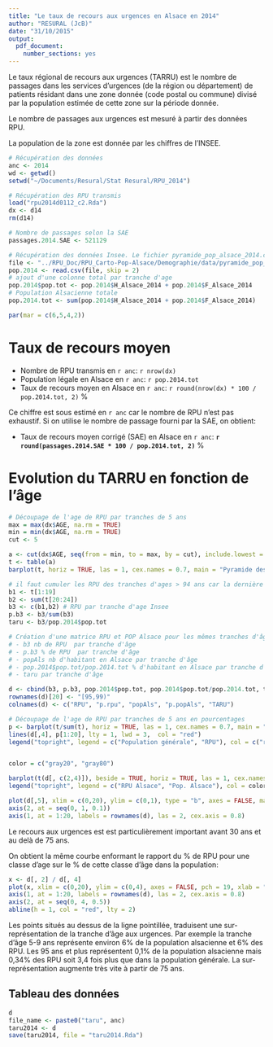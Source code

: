 ```yaml
---
title: "Le taux de recours aux urgences en Alsace en 2014"
author: "RESURAL (JcB)"
date: "31/10/2015"
output:
  pdf_document:
    number_sections: yes
---
```


Le taux régional de recours aux urgences (TARRU) est le nombre de passages dans les services d’urgences (de la région ou département) de patients résidant dans une zone donnée (code postal ou commune) divisé par la population estimée de cette zone sur la période donnée.

Le nombre de passages aux urgences est mesuré à partir des données RPU.

La population de la zone est donnée par les chiffres de l'INSEE.

```r
# Récupération des données
anc <- 2014
wd <- getwd()
setwd("~/Documents/Resural/Stat Resural/RPU_2014")

# Récupération des RPU transmis
load("rpu2014d0112_c2.Rda")
dx <- d14
rm(d14)

# Nombre de passages selon la SAE
passages.2014.SAE <- 521129

# Récupération des données Insee. Le fichier pyramide_pop_alsace_2014.csv donne le détail de la population par département alsacien, sexe et tranches d'age de 5 ans.
file <- "../RPU_Doc/RPU_Carto-Pop-Alsace/Demographie/data/pyramide_pop_alsace_2014.csv"
pop.2014 <- read.csv(file, skip = 2)
# ajout d'une colonne total par tranche d'age
pop.2014$pop.tot <- pop.2014$H_Alsace_2014 + pop.2014$F_Alsace_2014
# Population Alsacienne totale
pop.2014.tot <- sum(pop.2014$H_Alsace_2014 + pop.2014$F_Alsace_2014)

par(mar = c(6,5,4,2))

```

Taux de  recours moyen
======================

- Nombre de RPU transmis en `r anc`: `r nrow(dx)`
- Population légale en Alsace en `r anc`: `r pop.2014.tot`
- Taux de recours moyen en Alsace en `r anc`: `r round(nrow(dx) * 100 / pop.2014.tot, 2)` %

Ce chiffre est sous estimé en `r anc` car le nombre de RPU n'est pas exhaustif. Si on utilise le nombre de passage fourni par la SAE, on obtient:

- Taux de recours moyen corrigé (SAE) en Alsace en `r anc`: __`r round(passages.2014.SAE * 100 / pop.2014.tot, 2)`__ %


Evolution du TARRU en fonction de l'âge
========================================

```r
# Découpage de l'age de RPU par tranches de 5 ans
max = max(dx$AGE, na.rm = TRUE)
min = min(dx$AGE, na.rm = TRUE)
cut <- 5

a <- cut(dx$AGE, seq(from = min, to = max, by = cut), include.lowest = TRUE, right = FALSE)
t <- table(a)
barplot(t, horiz = TRUE, las = 1, cex.names = 0.7, main = "Pyramide des âges des RPU en Alsace (2014)",  xlab = "Nombre de RPU")

# il faut cumuler les RPU des tranches d'ages > 94 ans car la dernière tranche de l'Insee est 95 ans et plus
b1 <- t[1:19]
b2 <- sum(t[20:24])
b3 <- c(b1,b2) # RPU par tranche d'age Insee
p.b3 <- b3/sum(b3)
taru <- b3/pop.2014$pop.tot

# Création d'une matrice RPU et POP Alsace pour les mêmes tranches d'âge
# - b3 nb de RPU  par tranche d'âge
# - p.b3 % de RPU  par tranche d'âge
# - popAls nb d'habitant en Alsace par tranche d'âge
# - pop.2014$pop.tot/pop.2014.tot % d'habitant en Alsace par tranche d'âge
# - taru par tranche d'âge

d <- cbind(b3, p.b3, pop.2014$pop.tot, pop.2014$pop.tot/pop.2014.tot, taru)
rownames(d)[20] <- "[95,99)"
colnames(d) <- c("RPU", "p.rpu", "popAls", "p.popAls", "TARU")

# Découpage de l'age de RPU par tranches de 5 ans en pourcentages
p <- barplot(t/sum(t), horiz = TRUE, las = 1, cex.names = 0.7, main = "Pyramide des âges des RPU en Alsace (2014)",  xlab = "Pourcentage de RPU", ylab = "Classes d'âge", col = "cornflowerblue")
lines(d[,4], p[1:20], lty = 1, lwd = 3,  col = "red")
legend("topright", legend = c("Population générale", "RPU"), col = c("red","cornflowerblue"), bty = "n", lty = 1, lwd = 3, pch = 15)


color = c("gray20", "gray80")

barplot(t(d[, c(2,4)]), beside = TRUE, horiz = TRUE, las = 1, cex.names = 0.7, cex.axis = 0.9, xlab = "Pourcentage de l'effectif", ylab = "Tranches d'âge", main = "Pyramide des âges des RPU et de la population alsacienne en 2014", col = color)
legend("topright", legend = c("RPU Alsace", "Pop. Alsace"), col = color, bty = "n", pch = 15)

plot(d[,5], xlim = c(0,20), ylim = c(0,1), type = "b", axes = FALSE, main = "Evolution du TARRU en fonction de l'âge", ylab = "% de recours", xlab = "Tranches d'âge")
axis(2, at = seq(0, 1, 0.1))
axis(1, at = 1:20, labels = rownames(d), las = 2, cex.axis = 0.8)

```

Le recours aux urgences est est particulièrement important avant 30 ans et au delà de 75 ans.

On obtient la même courbe enformant le rapport du % de RPU pour une classe d'age sur le % de cette classe d'âge dans la population:

```r
x <- d[, 2] / d[, 4]
plot(x, xlim = c(0,20), ylim = c(0,4), axes = FALSE, pch = 19, xlab = "Classes d'âge", ylab = "Fréquence aux urgences par rapport\n au reste de la population", main = "Sur ou sous repréentation des classes d'âge aux urgences")
axis(1, at = 1:20, labels = rownames(d), las = 2, cex.axis = 0.8)
axis(2, at = seq(0, 4, 0.5))
abline(h = 1, col = "red", lty = 2)

```

Les points situés au dessus de la ligne pointillée, traduisent une sur-représentation de la tranche d'âge aux urgences. Par exemple la tranche d'âge 5-9 ans représente environ 6% de la population alsacienne et 6% des RPU. Les 95 ans et plus représentent 0,1% de la population alsacienne mais 0,34% des RPU soit 3,4 fois plus que dans la population générale. La sur-représentation augmente très vite à partir de 75 ans.

Tableau des données
-------------------

```r
d
file_name <- paste0("taru", anc)
taru2014 <- d
save(taru2014, file = "taru2014.Rda")
```


